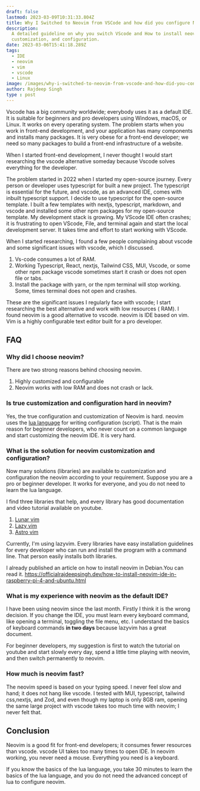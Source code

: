 ```yaml
---
draft: false
lastmod: 2023-03-09T10:31:33.804Z
title: Why I Switched to Neovim from VSCode and how did you configure Neovim?
description:
  A detailed guideline on why you switch VScode and How to install neovim,
  customization, and configuration.
date: 2023-03-06T15:41:18.289Z
tags:
  - IDE
  - neovim
  - vim
  - vscode
  - Linux
image: /images/why-i-switched-to-neovim-from-vscode-and-how-did-you-configure-neovim.png
author: Rajdeep Singh
type : post
---
```


Vscode has a big community worldwide; everybody uses it as a default IDE. It is suitable for beginners and pro developers using Windows, macOS, or Linux. It works on every operating system. The problem starts when you work in front-end development, and your application has many components and installs many packages. It is very obese for a front-end developer; we need so many packages to build a front-end infrastructure of a website.

When I started front-end development, I never thought I would start researching the vscode alternative someday because Vscode solves everything for the developer.

The problem started in 2022 when I started my open-source journey. Every person or developer uses typescript for built a new project. The typescript is essential for the future, and vscode, as an advanced IDE, comes with inbuilt typescript support.
I decide to use typescript for the open-source template. I built a few templates with nextjs, typescript, markdown, and vscode and installed some other npm packages for my open-source template. My development stack is growing.
My VScode IDE often crashes; it is frustrating to open VScode, File, and terminal again and start the local development server. It takes time and effort to start working with VScode.

When I started researching, I found a few people complaining about vscode and some significant issues with vscode, which I discussed.

1. Vs-code consumes a lot of RAM.
2. Working Typescript, React, nextjs, Tailwind CSS, MUI, Vscode, or some other npm package vscode sometimes start it crash or does not open file or tabs.
3. Install the package with yarn, or the npm terminal will stop working. Some, times terminal does not open and crashes.

These are the significant issues I regularly face with vscode; I start researching the best alternative and work with low resources ( RAM). I found neovim is a good alternative to vscode. neovim is IDE based on vim. Vim is a highly configurable text editor built for a pro developer.

## FAQ

### Why did I choose neovim?

There are two strong reasons behind choosing neovim.

1. Highly customized and configurable
2. Neovim works with low RAM and does not crash or lack.

### Is true customization and configuration hard in neovim?

Yes, the true configuration and customization of Neovim is hard. neovim uses the [lua language](https://www.lua.org/) for writing configuration (script). That is the main reason for beginner developers, who never count on a common language and start customizing the neovim IDE. It is very hard.

### What is the solution for neovim customization and configuration?

Now many solutions (libraries) are available to customization and configuration the neovim according to your requirement. Suppose you are a pro or beginner developer. It works for everyone, and you do not need to learn the lua language.

I find three libraries that help, and every library has good documentation and video tutorial available on youtube.

1. [Lunar vim](https://www.lunarvim.org/docs/installation)
2. [Lazy vim](https://www.lazyvim.org/)
3. [Astro vim](https://github.com/AstroNvim/AstroNvim)

Currently, I'm using lazyvim. Every libraries have easy installation guidelines for every developer who can run and install the program with a command line. That person easily installs both libraries.

I already published an article on how to install neovim in Debian.You can read it.
https://officialrajdeepsingh.dev/how-to-install-neovim-ide-in-raspberry-pi-4-and-ubuntu.html

### [](https://officialrajdeepsingh.dev/how-to-install-neovim-ide-in-raspberry-pi-4-and-ubuntu.html)What is my experience with neovim as the default IDE?

I have been using neovim since the last month. Firstly I think it is the wrong decision. If you change the IDE, you must learn every keyboard command, like opening a terminal, toggling the file menu, etc. I understand the basics of keyboard commands **in two days** because lazyvim has a great document.

For beginner developers, my suggestion is first to watch the tutorial on youtube and start slowly every day, spend a little time playing with neovim, and then switch permanently to neovim.

### How much is neovim fast?

The neovim speed is based on your typing speed. I never feel slow and hand; it does not hang like vscode. I tested with MUI, typescript, tailwind css,nextjs, and Zod, and even though my laptop is only 8GB ram, opening the same large project with vscode takes too much time with neovim; I never felt that.

## Conclusion

Neovim is a good fit for front-end developers; it consumes fewer resources than vscode. vscode UI takes too many times to open IDE. In neovim working, you never need a mouse. Everything you need is a keyboard.

<Alert color="blue">
If you know the basics of the lua language, you take 30 minutes to learn the basics of the lua language, and you do not need the advanced concept of lua to configure neovim.
</Alert>

